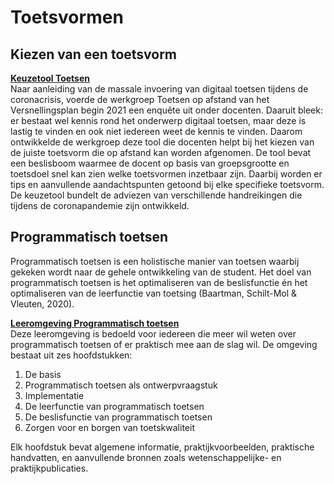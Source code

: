 # Toetsvormen

## Kiezen van een toetsvorm

**[Keuzetool Toetsen](https://werkgroep-toetsen-op-afstand.github.io/keuzetool-toetsen/)**  
Naar aanleiding van de massale invoering van digitaal toetsen tijdens de coronacrisis, voerde de werkgroep Toetsen op afstand van het Versnellingsplan begin 2021 een enquête uit onder docenten. Daaruit bleek: er bestaat wel kennis rond het onderwerp digitaal toetsen, maar deze is lastig te vinden en ook niet iedereen weet de kennis te vinden. Daarom ontwikkelde de werkgroep deze tool die docenten helpt bij het kiezen van de juiste toetsvorm die op afstand kan worden afgenomen. De tool bevat een beslisboom waarmee de docent op basis van groepsgrootte en toetsdoel snel kan zien welke toetsvormen inzetbaar zijn. Daarbij worden er tips en aanvullende aandachtspunten getoond bij elke specifieke toetsvorm. De keuzetool bundelt de adviezen van verschillende handreikingen die tijdens de coronapandemie zijn ontwikkeld.

## Programmatisch toetsen
Programmatisch toetsen is een holistische manier van toetsen waarbij gekeken wordt naar de gehele ontwikkeling van de student. Het doel van programmatisch toetsen is het optimaliseren van de beslisfunctie én het optimaliseren van de leerfunctie van toetsing (Baartman, Schilt-Mol & Vleuten, 2020).

**[Leeromgeving Programmatisch toetsen](https://www.programmatischtoetsen.nl)**  
Deze leeromgeving is bedoeld voor iedereen die meer wil weten over programmatisch toetsen of er praktisch mee aan de slag wil. De omgeving bestaat uit zes hoofdstukken:  

1. De basis  
2. Programmatisch toetsen als ontwerpvraagstuk  
3. Implementatie  
4. De leerfunctie van programmatisch toetsen  
5. De beslisfunctie van programmatisch toetsen  
6. Zorgen voor en borgen van toetskwaliteit  

Elk hoofdstuk bevat algemene informatie, praktijkvoorbeelden, praktische handvatten, en aanvullende bronnen zoals wetenschappelijke- en praktijkpublicaties. 
